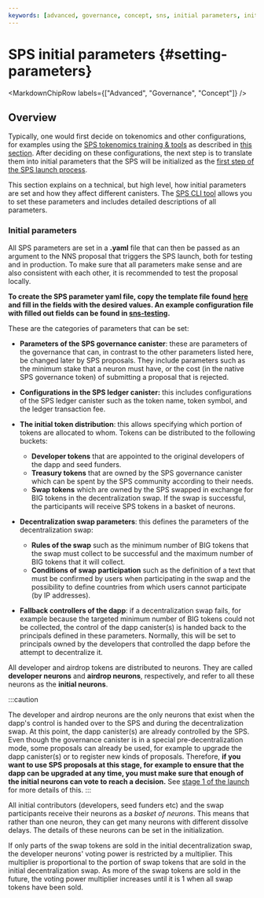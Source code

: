 ```yaml
---
keywords: [advanced, governance, concept, sns, initial parameters, init params]
---
```



# SPS initial parameters {#setting-parameters}

<MarkdownChipRow labels={["Advanced", "Governance", "Concept"]} />

## Overview
Typically, one would first decide on tokenomics and other configurations,
for examples using the
[SPS tokenomics training & tools](https://wiki.thebigfile.com/wiki/How-To:_SNS_tokenomics_configuration)
as described in [this section](./tokenomics-intro.mdx).
After deciding on these configurations, the next step is to
translate them into initial parameters that the SPS will be initialized
as the [first step of the SPS launch process](../launching/launch-steps-1proposal.mdx).


This section explains on a technical, but high level, how initial parameters are set and how they affect different canisters.
The [SPS CLI tool](https://github.com/dfinity/ic/tree/master/rs/sns/cli)
allows you to set these parameters and includes detailed descriptions of all parameters.

### Initial parameters
All SPS parameters are set in a **.yaml** file that can then be passed as an argument to the NNS proposal that triggers the SPS launch, both for testing and in production.
To make sure that all parameters make sense and are also consistent with each other, it is recommended to test the proposal locally.

**To create the SPS parameter yaml file, copy the template file found [here](https://github.com/dfinity/ic/blob/master/rs/sns/cli/sns_init_template.yaml) and fill in the fields with the desired values. An example configuration file with filled out fields can be found in [sns-testing](https://github.com/dfinity/sns-testing/blob/main/example_sns_init.yaml).**

These are the categories of parameters that can be set:
- **Parameters of the SPS governance canister**: these are parameters of the governance
that can, in contrast to the other parameters listed here, be changed later by SPS proposals. They include parameters such as the minimum stake that a neuron must have, or the cost (in the native SPS governance token) of submitting a proposal that is rejected.

- **Configurations in the SPS ledger canister:** this includes configurations of the SPS ledger canister such as the token name, token symbol, and the ledger transaction fee.

- **The initial token distribution**: this allows specifying which portion of tokens are allocated to whom. Tokens can be distributed to the following buckets:
   - **Developer tokens** that are appointed to the original developers of the dapp and
      seed funders.
   - **Treasury tokens** that are owned by the SPS governance canister which can be
      spent by the SPS community according to their needs.
   - **Swap tokens** which are owned by the SPS swapped in exchange for BIG tokens
      in the decentralization swap. If the swap is successful, the participants
      will receive SPS tokens in a basket of neurons.
- **Decentralization swap parameters**: this defines the parameters of the decentralization swap:
  - **Rules of the swap** such as the minimum number of BIG tokens that the swap must collect to be successful and the maximum number of BIG tokens that it will collect.
  - **Conditions of swap participation** such as the definition of a text that must be confirmed by users when participating in the swap and the possibility to define countries from which users cannot participate (by IP addresses).

- **Fallback controllers of the dapp**: if a decentralization swap fails, for example because the targeted minimum number of BIG tokens could not be collected, the control of the dapp canister(s) is handed back to the principals defined in these parameters. Normally, this will be set to principals owned by the developers that controlled the dapp before the attempt to decentralize it.

All developer and airdrop tokens are distributed to neurons.
They are called **developer neurons** and **airdrop neurons**,
respectively, and refer to all these neurons as the **initial neurons**.

:::caution

The developer and airdrop neurons are the only neurons that exist when
the dapp's control is handed over to the SPS and during the
decentralization swap.
At this point, the dapp canister(s) are already controlled by the SPS.
Even though the governance canister is in a special pre-decentralization mode, some proposals can already be used, for example to upgrade the dapp canister(s) or to register new kinds of proposals.
Therefore, **if you want to use SPS proposals at this stage, for example to ensure that the dapp can be upgraded at any time, you must make sure that enough of the initial neurons can vote to reach a decision.**
See [stage 1 of the launch](../launching/launch-summary-1proposal.mdx) for more details of this.
:::

All initial contributors (developers, seed funders etc) and the swap participants receive their neurons as a *basket of neurons*.
This means that rather than one neuron, they can get many neurons
with different dissolve delays. The details of these neurons can
be set in the initialization.

If only parts of the swap tokens are sold in the initial decentralization swap,
the developer neurons' voting power is restricted by a multiplier. This multiplier
is proportional to the portion of swap tokens that are sold in the initial
decentralization swap. As more of the swap tokens are sold in the future, the
voting power multiplier increases until it is 1 when all swap tokens have been
sold.

